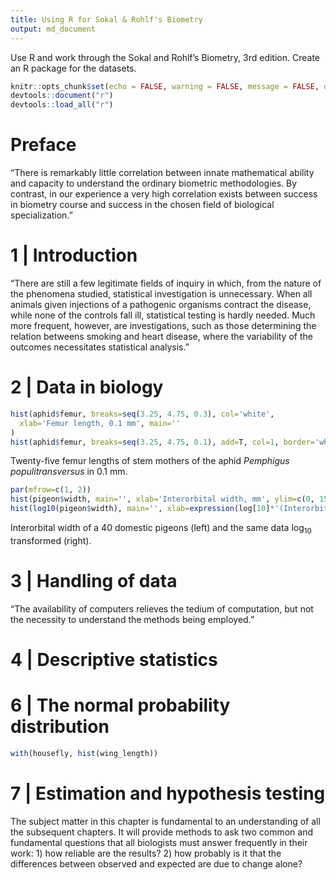 ```yaml
---
title: Using R for Sokal & Rohlf's Biometry
output: md_document
---
```


Use R and work through the Sokal and Rohlf's Biometry, 3rd edition. Create an R package for the datasets.

```r
knitr::opts_chunk$set(echo = FALSE, warning = FALSE, message = FALSE, dpi = 300, fig.path='png/')
devtools::document("r")
devtools::load_all("r")
```


# Preface

"There is remarkably little correlation between innate mathematical ability and
capacity to understand the ordinary biometric methodologies. By contrast, in
our experience a very high correlation exists between success in biometry
course and success in the chosen field of biological specialization."

# 1 | Introduction

"There are still a few legitimate fields of inquiry in which, from the nature
of the phenomena studied, statistical investigation is unnecessary. When all
animals given injections of a pathogenic organisms contract the disease, while
none of the controls fall ill, statistical testing is hardly needed. Much more
frequent, however, are investigations, such as those determining the relation
betweens smoking and heart disease, where the variability of the outcomes
necessitates statistical analysis."

# 2 | Data in biology

```r
hist(aphid$femur, breaks=seq(3.25, 4.75, 0.3), col='white', 
  xlab='Femur length, 0.1 mm', main=''
)
hist(aphid$femur, breaks=seq(3.25, 4.75, 0.1), add=T, col=1, border='white')
```

Twenty-five femur lengths of stem mothers of the aphid _Pemphigus
populitransversus_ in 0.1 mm.


```r
par(mfrow=c(1, 2))
hist(pigeon$width, main='', xlab='Interorbital width, mm', ylim=c(0, 15))
hist(log10(pigeon$width), main='', xlab=expression(log[10]*'(Interorbital width)'), ylim=c(0, 15))
```

Interorbital width of a 40 domestic pigeons (left) and the same data log~10~ transformed (right).


# 3 | Handling of data

"The availability of computers relieves the tedium of computation, but not the
necessity to understand the methods being employed."

# 4 | Descriptive statistics


# 6 | The normal probability distribution

```r
with(housefly, hist(wing_length))
```

# 7 | Estimation and hypothesis testing

The subject matter in this chapter is fundamental to an understanding of all
the subsequent chapters. It will provide methods to ask two common and
fundamental questions that all biologists must answer frequently in their work:
1) how reliable are the results? 2) how probably is it that the differences
between observed and expected are due to change alone?
